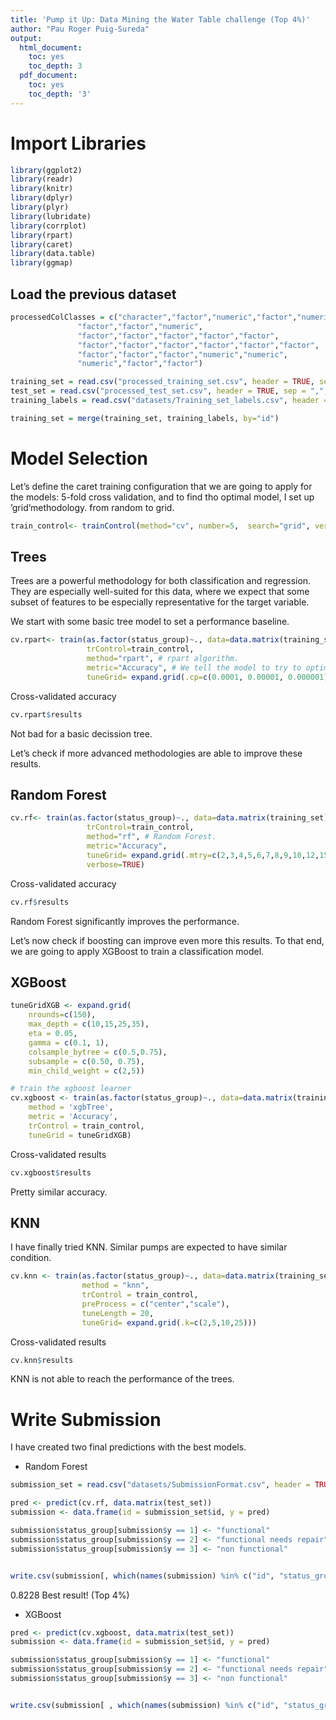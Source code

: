 ---
title: 'Pump it Up: Data Mining the Water Table challenge (Top 4%)'
author: "Pau Roger Puig-Sureda"
output:
  html_document:
    toc: yes
    toc_depth: 3
  pdf_document:
    toc: yes
    toc_depth: '3'
---

# Import Libraries

```{r Initialization, echo = FALSE, include = FALSE}
library(ggplot2)
library(readr)
library(knitr)
library(dplyr)
library(plyr)
library(lubridate)
library(corrplot)
library(rpart)
library(caret)
library(data.table)
library(ggmap)
```

## Load the previous dataset
 
```{r Load engineered dataset}
processedColClasses = c("character","factor","numeric","factor","numeric","numeric",
               "factor","factor","numeric",
               "factor","factor","factor","factor","factor",
               "factor","factor","factor","factor","factor","factor",
               "factor","factor","factor","numeric","numeric",
               "numeric","factor","factor")

training_set = read.csv("processed_training_set.csv", header = TRUE, sep = ",",  colClasses = processedColClasses)
test_set = read.csv("processed_test_set.csv", header = TRUE, sep = ",", colClasses = processedColClasses)
training_labels = read.csv("datasets/Training_set_labels.csv", header = TRUE, sep = ",",  colClasses = c("integer","factor"))

training_set = merge(training_set, training_labels, by="id")
```

# Model Selection

Let's define the caret training configuration that we are going to apply for the models: 5-fold cross validation, and to find tho optimal model, I set up 'grid'methodology. from random to grid.

```{r Train control}
train_control<- trainControl(method="cv", number=5,  search="grid", verboseIter = TRUE)
```

## Trees

Trees are a powerful methodology for both classification and regression. They are especially well-suited for this data, where we expect that some subset of features to be especially representative for the target variable.

We start with some basic tree model to set a performance baseline.

```{r Single Decision Tree}
cv.rpart<- train(as.factor(status_group)~., data=data.matrix(training_set),
                 trControl=train_control,
                 method="rpart", # rpart algorithm.
                 metric="Accuracy", # We tell the model to try to optimize accuracy.
                 tuneGrid= expand.grid(.cp=c(0.0001, 0.00001, 0.000001))) # Try different complexity values.
```

Cross-validated accuracy

```{r Single Decision Tree Results}
cv.rpart$results
```

Not bad for a basic decission tree.

Let's check if more advanced methodologies are able to improve these results. 

## Random Forest

```{r Random Forest}
cv.rf<- train(as.factor(status_group)~., data=data.matrix(training_set),
                 trControl=train_control,
                 method="rf", # Random Forest.
                 metric="Accuracy",
                 tuneGrid= expand.grid(.mtry=c(2,3,4,5,6,7,8,9,10,12,15)), # Number of features to be used for the random forest model.
                 verbose=TRUE)
```

Cross-validated accuracy

```{r Random Forest Results}
cv.rf$results
```

Random Forest significantly improves the performance.

Let's now check if boosting can improve even more this results. To that end, we are going to apply XGBoost to train a classification model. 

## XGBoost

```{r XGBoost}
tuneGridXGB <- expand.grid(
    nrounds=c(150),
    max_depth = c(10,15,25,35),
    eta = 0.05,
    gamma = c(0.1, 1),
    colsample_bytree = c(0.5,0.75),
    subsample = c(0.50, 0.75),
    min_child_weight = c(2,5))

# train the xgboost learner
cv.xgboost <- train(as.factor(status_group)~., data=data.matrix(training_set),
    method = 'xgbTree',
    metric = 'Accuracy',
    trControl = train_control,
    tuneGrid = tuneGridXGB)
```

Cross-validated results

```{r XGBoost results}
cv.xgboost$results
```

Pretty similar accuracy.

## KNN

I have finally tried KNN. Similar pumps are expected to have similar condition.

```{r KNN}
cv.knn <- train(as.factor(status_group)~., data=data.matrix(training_set),
                method = "knn",
                trControl = train_control,
                preProcess = c("center","scale"),
                tuneLength = 20,
                tuneGrid= expand.grid(.k=c(2,5,10,25)))

```

Cross-validated results

```{r KKN results}
cv.knn$results
```

KNN is not able to reach the performance of the trees. 

# Write Submission

I have created two final predictions with the best models.

- Random Forest

```{r Random Forest Submission}
submission_set = read.csv("datasets/SubmissionFormat.csv", header = TRUE, sep = ",")

pred <- predict(cv.rf, data.matrix(test_set))
submission <- data.frame(id = submission_set$id, y = pred)

submission$status_group[submission$y == 1] <- "functional"
submission$status_group[submission$y == 2] <- "functional needs repair"
submission$status_group[submission$y == 3] <- "non functional"


write.csv(submission[, which(names(submission) %in% c("id", "status_group"))], file = "rf-results.csv", row.names=FALSE, quote = FALSE)
```

0.8228 Best result! (Top 4%)

- XGBoost

```{r}
pred <- predict(cv.xgboost, data.matrix(test_set))
submission <- data.frame(id = submission_set$id, y = pred)

submission$status_group[submission$y == 1] <- "functional"
submission$status_group[submission$y == 2] <- "functional needs repair"
submission$status_group[submission$y == 3] <- "non functional"


write.csv(submission[ , which(names(submission) %in% c("id", "status_group"))], file = "xgb-results.csv", row.names=FALSE, quote = FALSE)
```
